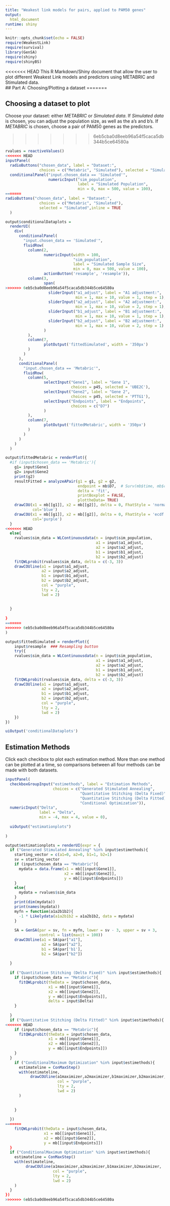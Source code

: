 ```yaml
---
title: "Weakest link models for pairs, applied to PAM50 genes"
output: 
  html_document
runtime: shiny
---
```


```r
knitr::opts_chunk$set(echo = FALSE)
require(WeakestLink)
require(survival)
library(GenSA)
require(shiny)
require(shinyBS)

```

<<<<<<< HEAD
This R Markdown/Shiny document that allow the user to plot different Weakest Link models and predictors using METABRIC and Stimulated data.   
## Part A: Choosing/Plotting a dataset
=======

## Choosing a dataset to plot

Choose your dataset: either *METABRIC* or *Simulated data*.  If *Simulated data* is chosen, you can adjust the population size, as well as the a's and b's.   If *METABRIC* is chosen, choose a pair of PAM50 genes as the predictors.

>>>>>>> 6eb5cba0d8eeb96a54f5caca5db344b5ce64580a


```r
rvalues = reactiveValues()
<<<<<<< HEAD
inputPanel(
  radioButtons("chosen_data", label = "Dataset:",
               choices = c("Metabric", "Simulated"), selected = "Simulated"),
  conditionalPanel("input.chosen_data == 'Simulated'",
                   numericInput("sim_population", 
                                label = "Simulated Population",
                                min = 0, max = 500, value = 100),
=======
radioButtons("chosen_data", label = "Dataset:",
               choices = c("Metabric", "Simulated"), 
               selected = "Simulated",inline = TRUE
  )

```

```r
output$conditionalDataplots = 
  renderUI(
    div(
      conditionalPanel(
        "input.chosen_data == 'Simulated'",
        fluidRow(
          column(2,
                 numericInput(width = 100,
                              "sim_population", 
                              label = "Simulated Sample Size",
                              min = 0, max = 500, value = 100),
                 actionButton('resample', 'resample')),
          column(3,
                 span(
>>>>>>> 6eb5cba0d8eeb96a54f5caca5db344b5ce64580a
                   sliderInput("a1_adjust", label = "A1 adjustment:",
                               min = 1, max = 10, value = 1, step = 1), 
                   sliderInput("a2_adjust", label = "A2 adjustment:",
                               min = 1, max = 10, value = 2, step = 1), 
                   sliderInput("b1_adjust", label = "B1 adjustment:",
                               min = 1, max = 10, value = 1, step = 1), 
                   sliderInput("b2_adjust", label = "B2 adjustment:",
                               min = 1, max = 10, value = 2, step = 1)
                 )
          ),
          column(7,
                 plotOutput('fittedSimulated', width = '350px') 
          )
        )
      ),
      conditionalPanel(
        "input.chosen_data == 'Metabric'",
        fluidRow(
          column(5,  
                 selectInput("Gene1", label = "Gene 1",
                             choices = p45, selected = 'UBE2C'),
                 selectInput("Gene2", label = "Gene 2",
                             choices = p45, selected = 'PTTG1'),
                 selectInput("Endpoints", label = "Endpoints",
                             choices = c("D7")
                 )
          ),
          column(7,
                 plotOutput('fittedMetabric', width = '350px') 
          )
        ) 
      )
    )
  )
```

```r
output$fittedMetabric = renderPlot({
  #if (input$chosen_data == 'Metabric'){
    g1= input$Gene1
    g2= input$Gene2
    print(g2)
    resultFitted = analyzeAPair(g1 = g1, g2 = g2,
                                endpoint = mb$D7,  # Surv(mb$time, mb$cens) 
                                delta = 'fit',
                                printBoxplot = FALSE,
                                plottheData= TRUE)
    drawCOU(x1 = mb[[g1]], x2 = mb[[g2]], delta = 0, FhatStyle = 'normal',
            col='blue')
    drawCOU(x1 = mb[[g1]], x2 = mb[[g2]], delta = 0, FhatStyle = 'ecdf',
            col='purple')
  }
<<<<<<< HEAD
  else{
    rvalues$sim_data = WLContinuousdata(n = input$sim_population, 
                                        a1 = input$a1_adjust, 
                                        a2 = input$a2_adjust,
                                        b1 = input$b1_adjust,
                                        b2 = input$b2_adjust)
    fitQWLprobit(rvalues$sim_data, delta = c(-3, 3))
    drawCOUline(a1 = input$a1_adjust, 
                a2 = input$a2_adjust,
                b1 = input$b1_adjust,
                b2 = input$b2_adjust, 
                col = "purple",
                lty = 2,
                lwd = 2)
    
    
  }
  
}
=======
>>>>>>> 6eb5cba0d8eeb96a54f5caca5db344b5ce64580a
)

output$fittedSimulated = renderPlot({
    input$resample  ### Resampling button 
    try({
    rvalues$sim_data = WLContinuousdata(n = input$sim_population, 
                                        a1 = input$a1_adjust, 
                                        a2 = input$a2_adjust,
                                        b1 = input$b1_adjust,
                                        b2 = input$b2_adjust)
    fitQWLprobit(rvalues$sim_data, delta = c(-3, 3))
    drawCOUline(a1 = input$a1_adjust, 
                a2 = input$a2_adjust,
                b1 = input$b1_adjust,
                b2 = input$b2_adjust, 
                col = "purple",
                lty = 2,
                lwd = 2)
    })
})
```

```r
uiOutput('conditionalDataplots')

```


## Estimation Methods
Click each checkbox to plot each estimation method.  More than one method can be plotted at a time, so comparisons between all four methods can be made with both datasets.
```r
inputPanel(
  checkboxGroupInput("estimethods", label = "Estimation Methods",
                     choices = c("Generated Stimulated Annealing", 
                                 "Quantitative Stitching (Delta Fixed)",
                                 "Quantitative Stitching (Delta Fitted)",
                                 "Conditional Optimization")), 
  numericInput("Delta", 
               label = "Delta",
               min = -4, max = 4, value = 0),
  
  uiOutput("estimationplots")
  
)

output$estimationplots = renderUI(expr = {
  if ("Generated Stimulated Annealing" %in% input$estimethods){
    starting_vector = c(a1=0, a2=0, b1=1, b2=1)
    sv = starting_vector
    if (input$chosen_data == "Metabric"){
      mydata = data.frame(x1 = mb[[input$Gene1]], 
                          x2 = mb[[input$Gene2]], 
                          y = mb[[input$Endpoints]])  
    }
    else{
      mydata = rvalues$sim_data
    }
    print(dim(mydata))
    print(names(mydata))
    myfn = function(a1a2b1b2){
      -1 * Likelydata(a1a2b1b2 = a1a2b1b2, data = mydata)
    }
    
    SA = GenSA(par = sv, fn = myfn, lower = sv - 3, upper = sv + 3, 
               control = list(maxit = 100))
    drawCOUline(a1 = SA$par["a1"], 
                a2 = SA$par["a2"], 
                b1 = SA$par['b1'], 
                b2 = SA$par["b2"])
    
  }
  
  if ("Quantitative Stitching (Delta Fixed)" %in% input$estimethods){
    if (input$chosen_data == "Metabric"){
      fitQWLprobit(theData = input$chosen_data, 
                   x1 = mb[[input$Gene1]], 
                   x2 = mb[[input$Gene2]], 
                   y = mb[[input$Endpoints]],   
                   delta = input$Delta)
    }
    
  }
  if ("Quantitative Stitching (Delta Fitted)" %in% input$estimethods){
<<<<<<< HEAD
    if (input$chosen_data == "Metabric"){
      fitQWLprobit(theData = input$chosen_data, 
                   x1 = mb[[input$Gene1]], 
                   x2 = mb[[input$Gene2]], 
                   y = mb[[input$Endpoints]])
    }
  }
    if ("ConditionalMaximum Optimization" %in% input$estimethods){
      estimateline = ConMaxStep()
      with(estimateline, 
           drawCOUline(a1maximizer,a2maximizer,b1maximizer,b2maximizer,
                       col = "purple", 
                       lty = 2, 
                       lwd = 2) 
      )
      
      
    }
    
  })
=======
    fitQWLprobit(theData = input$chosen_data, 
                 x1 = mb[[input$Gene1]], 
                 x2 = mb[[input$Gene2]], 
                 y = mb[[input$Endpoints]])
  }
  if ("ConditionalMaximum Optimization" %in% input$estimethods){
    estimateline = ConMaxStep()
    with(estimateline, 
         drawCOUline(a1maximizer,a2maximizer,b1maximizer,b2maximizer,
                     col = "purple", 
                     lty = 2, 
                     lwd = 2) 
    )
  }
})
>>>>>>> 6eb5cba0d8eeb96a54f5caca5db344b5ce64580a

```




